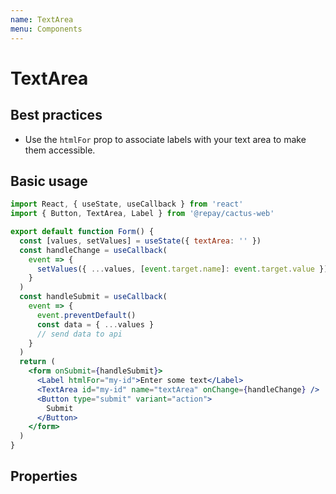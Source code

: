 ```yaml
---
name: TextArea
menu: Components
---
```



# TextArea

## Best practices

- Use the `htmlFor` prop to associate labels with your text area to make them accessible.

## Basic usage

```jsx
import React, { useState, useCallback } from 'react'
import { Button, TextArea, Label } from '@repay/cactus-web'

export default function Form() {
  const [values, setValues] = useState({ textArea: '' })
  const handleChange = useCallback(
    event => {
      setValues({ ...values, [event.target.name]: event.target.value })
    }
  )
  const handleSubmit = useCallback(
    event => {
      event.preventDefault()
      const data = { ...values }
      // send data to api
    }
  )
  return (
    <form onSubmit={handleSubmit}>
      <Label htmlFor="my-id">Enter some text</Label>
      <TextArea id="my-id" name="textArea" onChange={handleChange} />
      <Button type="submit" variant="action">
        Submit
      </Button>
    </form>
  )
}
```

## Properties

<PropsTable of={TextArea} />
